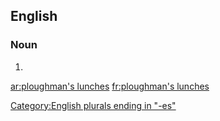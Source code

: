 ==English==

===Noun===
{{head|en|head=[[ploughman]]'s [[lunch]]es}}

# {{plural of|ploughman's lunch}}

[[Category:English plurals ending in "-es"]]

[[ar:ploughman's lunches]]
[[fr:ploughman's lunches]]